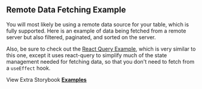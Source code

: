 
<Head>
  <title>{'Remote Data Fetching Example - Material React Table V3 Docs'}</title>
  <meta
    name="description"
    content="An example of Material React Table which shows how to fetch remote data and filter and paginate on a remote server"
  />
  <meta
    property="og:title"
    content="Remote Data Fetching with Material React Table Example"
  />
  <meta
    property="og:description"
    content="Learn best practices with Remote Data Fetching with Material React Table"
  />
</Head>

## Remote Data Fetching Example

You will most likely be using a remote data source for your table, which is fully supported. Here is an example of data being fetched from a remote server but also filtered, paginated, and sorted on the server.

Also, be sure to check out the [React Query Example](/docs/examples/react-query), which is very similar to this one, except it uses react-query to simplify much of the state management needed for fetching data, so that you don't need to fetch from a `useEffect` hook.

<Examples isPage />

View Extra Storybook **[Examples](https://www.material-react-table.dev/?path=/story/prop-playground--default)**
